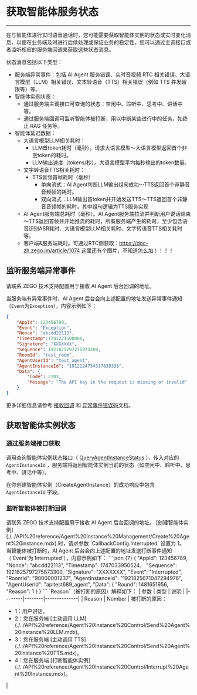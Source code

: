 # 获取智能体服务状态

---

在与智能体进行实时语音通话时，您可能需要获取智能体实例的状态或实时变化消息，以便在业务端及时进行后续处理或保证业务的稳定性。您可以通过主调接口或者监听相应的服务端回调来获取这些状态消息。

状态消息包括以下类型：
- 服务端异常事件：包括 AI Agent 服务错误、实时音视频 RTC 相关错误、大语言模型（LLM）相关错误、文本转语音（TTS）相关错误（例如 TTS 并发超限等）等。
- 智能体实例状态：
    - 通过服务端主调接口可查询的状态：空闲中、聆听中、思考中、讲话中等。
    - 通过服务端回调可监听智能体被打断，用以中断某些进行中的任务，如终止 RAG 任务等。
- 智能体延迟数据：
    - 大语言模型LLM相关耗时：
        - LLM首token耗时（毫秒）。请求大语言模型～大语言模型返回首个非空token的耗时。
        - LLM输出速度（tokens/秒）。大语言模型平均每秒输出的token数量。
    - 文字转语音TTS相关耗时：
        - TTS音频首帧耗时（毫秒）
            - 单向流式：AI Agent判断LLM输出组句成功～TTS返回首个非静音音频帧的耗时。
            - 双向流式：LLM输出首token并开始发送TTS～TTS返回首个非静音音频帧的耗时。其中组句逻辑为TTS服务实现
    - AI Agent服务端总耗时（毫秒）。AI Agent服务端拉流并判断用户说话结束～TTS返回首帧并开始推流的耗时，所有服务端产生的耗时，至少包含语音识别ASR耗时、大语言模型LLM相关耗时、文字转语音TTS相关耗时等。
    - 客户端&服务端耗时。可通过RTC侧获取：https://doc-zh.zego.im/article/1074
这里还有个图片，不知道怎么加！！！！

## 监听服务端异常事件

请联系 ZEGO 技术支持配置用于接收 AI Agent 后台回调的地址。

当服务端有异常事件时，AI Agent 后台会向上述配置的地址发送异常事件通知（`Event`为`Exception`），内容示例如下：

```json {3}
{
    "AppId": 123456789,
    "Event": "Exception",
    "Nonce": "abcdd22113",
    "Timestamp":1741221508000,
    "Signature": "XXXXXXX",
    "Sequence": 1921825797275873300,
    "RoomId": "test_room",
    "AgentUserId": "test_agent",
    "AgentInstanceId": "1912124734317838336",
    "Data": {
        "Code": 2203,
        "Message": "The API key in the request is missing or invalid"
    }
}
```
更多详细信息请参考 [接收回调](./../Callbacks/Receiving%20Callback.mdx) 和 [异常事件错误码](./../Callbacks/Exception%20codes.mdx)文档。

## 获取智能体实例状态

### 通过服务端接口获取

调用查询智能体实例状态接口（ [QueryAgentInstanceStatus](./../API%20reference/Agent%20Instance%20Control/Query%20Agent%20instance%20status.mdx) ），传入对应的 `AgentInstanceId` ，服务端将返回智能体实例当前的状态（如空闲中、聆听中、思考中、讲话中等）。

<Note title="说明">在你创建智能体实例（CreateAgentInstance）的成功响应中包含 `AgentInstanceId` 字段。</Note>

### 监听智能体被打断回调

<Steps>
<Step title="配置回调地址">
请联系 ZEGO 技术支持配置用于接收 AI Agent 后台回调的地址。
</Step>
<Step title="启用回调接收">
[创建智能体实例](./../API%20reference/Agent%20Instance%20Management/Create%20Agent%20instance.mdx) 时，请求参数 `CallbackConfig.Interrupted` 设置为 1。
</Step>
<Step title="接收回调">
当智能体被打断时，AI Agent 后台会向上述配置的地址发送打断事件通知（`Event`为`Interrupted`），内容示例如下：
```json {7}
{
    "AppId": 123456789,
    "Nonce": "abcdd22113",
    "Timestamp": 1747033950524，
    "Sequence": 1921825797275873300,
    "Signature": "XXXXXXX",
    "Event": "Interrupted",
    "RoomId": "90000001237",
    "AgentInstanceId": "1921825671047294976",
    "AgentUserId": "apitest689_agent",
    "Data": {
        "Round": 1481651956,
        "Reason": 1
    }
}
```
`Reason`（被打断的原因）解释如下：
| 参数   | 类型   | 说明         |
|--------|--------|--------------|
| Reason | Number  | 被打断的原因：<ul><li>1：用户讲话。</li><li>2：您在服务端 [主动调用 LLM](./../API%20reference/Agent%20Instance%20Control/Send%20Agent%20instance%20LLM.mdx)。</li><li>3：您在服务端 [主动调用 TTS](./../API%20reference/Agent%20Instance%20Control/Send%20Agent%20instance%20TTS.mdx)。</li><li>4：您在服务端 [打断智能体实例](./../API%20reference/Agent%20Instance%20Control/Interrupt%20Agent%20Instance.mdx)。</li></ul> |
</Step>
</Steps>